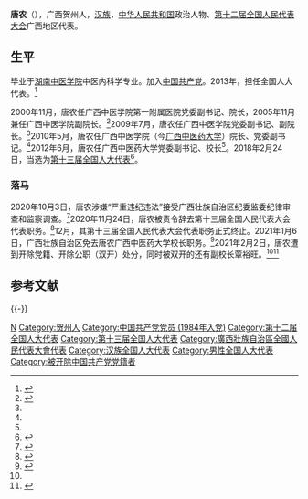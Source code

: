 {{Infobox officeholder
| 图像        = 
| 图像说明    = 
| 职务1       = [[广西中医药大学|广西中医药大学]]校长
| 就任日期1   = 2010年5月
| 卸任日期1   = 2020年12月
| 前任1       = 
| 继任1       = 
| 职务2       = 
| 就任日期2   = 
| 卸任日期2   = 
| 前任2       = 
| 继任2       = 
| 职务3       = 
| 就任日期3   = 
| 卸任日期3   = 
| 前任3       = 
| 继任3       = 
| 职务4       = 
| 就任日期4   = 
| 卸任日期4   = 
| 前任4       = 
| 继任4       = 
| 姓名        = 唐农
| 原名        = 
| 出生日期    = {{birth year and age|1962|04}}
| 出生地点    = {{PRC}}广西壮族自治区贺州市
| 逝世日期    = <!-- {{death date and age|}}（死亡在前，出生在后）{{death year and age| }} -->
| 逝世地点    = 
| 政党        = <del>{{CPC}}</del>（2021年2月2日被开除）
| 父母        = 
| 配偶        = <!--{{marriage|姓名|}} -->
| 子女        = 
| 亲属        = 
| 信仰        = 
| 母校        = 广西中医学院<br>[[湖南中医药大学|湖南中医学院]]
| 网站        = 
| 签名        = 
| 脚注        = 
}}
'''唐农'''（{{bd|1962年|4月||catIdx=Tang唐}}），广西贺州人，[[汉族|汉族]]，[[中华人民共和国|中华人民共和国]]政治人物、[[第十二届全国人民代表大会|第十二届全国人民代表大会]]广西地区代表。

==生平==
毕业于[[湖南中医学院|湖南中医学院]]中医内科学专业。加入[[中国共产党|中国共产党]]。2013年，担任全国人大代表。<ref>{{cite news|title=全国人大代表信息-唐农|url=http://210.82.31.1:8084/delegate/viewDelegate.action?dbid=121988|accessdate=2013-04-05|newspaper=全国人大网|archive-url=https://web.archive.org/web/20180929042203/http://www.npc.gov.cn/delegate/viewDelegate.action?dbid=121988|archive-date=2018-09-29|dead-url=yes}}</ref>

2000年11月，唐农任广西中医学院第一附属医院党委副书记、院长，2005年11月兼任广西中医学院副院长。<ref name="tiger">{{cite news |editor1=姚俊俊 |title=广西中医药大学原校长唐农被“双开”：物欲膨胀 |url=https://www.thepaper.cn/newsDetail_forward_11047307 |accessdate=2021-02-03 |work=澎湃新闻 |date=2021-02-02 |archive-date=2021-02-06 |archive-url=https://web.archive.org/web/20210206231537/https://www.thepaper.cn/newsDetail_forward_11047307 |dead-url=no }}</ref>2009年7月，唐农任广西中医学院党委副书记、副院长。<ref name="tiger"/>2010年5月，唐农任广西中医学院（今[[广西中医药大学|广西中医药大学]]）院长、党委副书记。<ref name="tiger"/>2012年6月，唐农任广西中医药大学党委副书记、校长<ref name="tiger"/>。2018年2月24日，当选为[[第十三届全国人大代表|第十三届全国人大代表]]<ref>{{Cite web|title=（受权发布）中华人民共和国第十三届全国人民代表大会代表名单-中新网|url=http://www.chinanews.com/gn/2018/02-25/8453959.shtml|accessdate=2021-02-13|work=中新网|archive-date=2018-02-27|archive-url=https://web.archive.org/web/20180227031724/http://www.chinanews.com/gn/2018/02-25/8453959.shtml|dead-url=no}}</ref>。

===落马===
2020年10月3日，唐农涉嫌“严重违纪违法”接受广西壮族自治区纪委监委纪律审查和监察调查。<ref>{{cite news |title=广西中医药大学党委副书记、校长唐农接受审查调查 |url=http://www.ccdi.gov.cn/scdc/sggb/zjsc/202010/t20201003_226691.html |accessdate=2021-02-03 |work=中国共产党中央纪律检查委员会 |date=2020-10-03 |archive-date=2021-02-13 |archive-url=https://web.archive.org/web/20210213111447/http://www.ccdi.gov.cn/scdc/sggb/zjsc/202010/t20201003_226691.html |dead-url=no }}</ref>2020年11月24日，唐农被责令辞去第十三届全国人民代表大会代表职务。<ref>{{cite news |author1=王飞 |title=唐农被责令辞去全国人大代表职务!多名干部被通报 |url=http://www.gxnews.com.cn/staticpages/20201124/newgx5fbcfd38-19958029.shtml |accessdate=2021-02-03 |work=广西新闻网 |date=2020-11-24}}</ref>12月，其第十三届全国人民代表大会代表职务正式终止。2021年1月6日，广西壮族自治区免去唐农广西中医药大学校长职务。<ref>{{cite news |title=广西壮族自治区人民政府 关于唐农、覃裕旺同志免职的通知 （桂政干〔2020〕216号） |url=http://www.gxzf.gov.cn/zwgk/rsxx/t7570080.shtml |accessdate=2021-02-03 |work=广西壮族自治区人民政府 |date=2021-01-06}}</ref>2021年2月2日，唐农遭到开除党籍、开除公职（双开）处分，同时被双开的还有副校长覃裕旺。<ref name="tiger"/><ref>{{cite news |editor1=王诗筠 |title=广西中医药大学原校长唐农、副校长覃裕旺被“双开” |url=https://new.qq.com/rain/a/20210202A0CDZS00 |accessdate=2021-02-03 |work=腾讯 |date=2021-02-02}}</ref>

==参考文献==
{{reflist}}

{{-}}
{{start box}}
{{s-edu}}
{{s-before|？}}
{{s-title|广西中医药大学校长|2010年5月－2020年12月}}
{{s-after|[[姚春|姚春]]}}
{{end box}}
{{中共十九大以来的反腐败工作}}

{{DEFAULTSORT:Tang唐}}
[[Category:唐姓|N]]
[[Category:贺州人|Category:贺州人]]
[[Category:中国共产党党员_(1984年入党)|Category:中国共产党党员 (1984年入党)]]
[[Category:第十二届全国人大代表|Category:第十二届全国人大代表]]
[[Category:第十三届全国人大代表|Category:第十三届全国人大代表]]
[[Category:廣西壯族自治區全國人民代表大會代表|Category:廣西壯族自治區全國人民代表大會代表]]
[[Category:汉族全国人大代表|Category:汉族全国人大代表]]
[[Category:男性全国人大代表|Category:男性全国人大代表]]
[[Category:被开除中国共产党党籍者|Category:被开除中国共产党党籍者]]